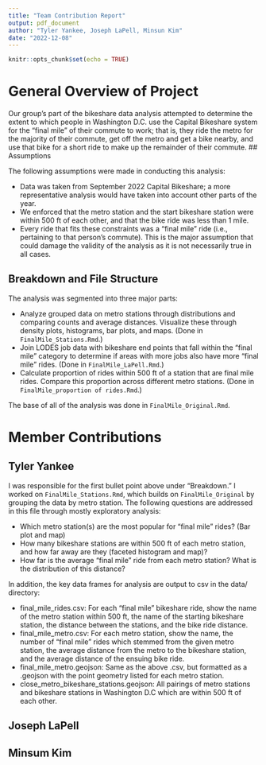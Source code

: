 ```yaml
---
title: "Team Contribution Report"
output: pdf_document
author: "Tyler Yankee, Joseph LaPell, Minsun Kim"
date: "2022-12-08"
---
```


```r
knitr::opts_chunk$set(echo = TRUE)
```

# General Overview of Project

Our group's part of the bikeshare data analysis attempted to determine the extent to which people in Washington D.C. use the Capital Bikeshare system for the "final mile" of their commute to work; that is, they ride the metro for the majority of their commute, get off the metro and get a bike nearby, and use that bike for a short ride to make up the remainder of their commute. 
## Assumptions

The following assumptions were made in conducting this analysis:

* Data was taken from September 2022 Capital Bikeshare; a more representative analysis would have taken into account other parts of the year. 
* We enforced that the metro station and the start bikeshare station were within 500 ft of each other, and that the bike ride was less than 1 mile. 
* Every ride that fits these constraints was a "final mile" ride (i.e., pertaining to that person's commute). This is the major assumption that could damage the validity of the analysis as it is not necessarily true in all cases.

## Breakdown and File Structure

The analysis was segmented into three major parts:

* Analyze grouped data on metro stations through distributions and comparing counts and average distances. Visualize these through density plots, histograms, bar plots, and maps. (Done in `FinalMile_Stations.Rmd`.)
* Join LODES job data with bikeshare end points that fall within the "final mile" category to determine if areas with more jobs also have more "final mile" rides. (Done in `FinalMile_LaPell.Rmd`.)
* Calculate proportion of rides within 500 ft of a station that are final mile rides. Compare this proportion across different metro stations. (Done in `FinalMile_proportion of rides.Rmd`.)

The base of all of the analysis was done in `FinalMile_Original.Rmd`.


# Member Contributions

## Tyler Yankee

I was responsible for the first bullet point above under "Breakdown." I worked on `FinalMile_Stations.Rmd`, which builds on `FinalMile_Original` by grouping the data by metro station. The following questions are addressed in this file through mostly exploratory analysis:

* Which metro station(s) are the most popular for "final mile" rides? (Bar plot and map)
* How many bikeshare stations are within 500 ft of each metro station, and how far away are they (faceted histogram and map)?
* How far is the average "final mile" ride from each metro station? What is the distribution of this distance?

In addition, the key data frames for analysis are output to csv in the data/ directory:

* final_mile_rides.csv: For each "final mile" bikeshare ride, show the name of the metro station within 500 ft, the name of the starting bikeshare station, the distance between the stations, and the bike ride distance.
* final_mile_metro.csv: For each metro station, show the name, the number of "final mile" rides which stemmed from the given metro station, the average distance from the metro to the bikeshare station, and the average distance of the ensuing bike ride.
* final_mile_metro.geojson: Same as the above .csv, but formatted as a .geojson with the point geometry listed for each metro station.
* close_metro_bikeshare_stations.geojson: All pairings of metro stations and bikeshare stations in Washington D.C which are within 500 ft of each other.


## Joseph LaPell



## Minsum Kim



